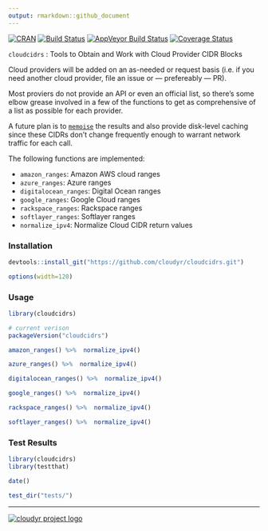 ```yaml
---
output: rmarkdown::github_document
---
```

[![CRAN](http://www.r-pkg.org/badges/version/cloudcidrs)](http://cran.r-project.org/package=cloudcidrs)
[![Build Status](https://travis-ci.org/cloudyr/cloudcidrs.png?branch=master)](https://travis-ci.org/cloudyr/cloudcidrs)
[![AppVeyor Build Status](https://ci.appveyor.com/api/projects/status/github/cloudyr/cloudcidrs?branch=master&svg=true)](https://ci.appveyor.com/project/cloudyr/cloudcidrs)
[![Coverage Status](https://img.shields.io/codecov/c/github/cloudyr/cloudcidrs/master.svg)](https://codecov.io/github/cloudyr/cloudcidrs?branch=master)

`cloudcidrs` : Tools to Obtain and Work with Cloud Provider CIDR Blocks

Cloud providers will be added on an as-needed or request basis (i.e. if you need another 
cloud provider, file an issue or — prefereably — PR).

Most proviers do not provide an API or even an official list, so there's some elbow 
grease involved in a few of the functions to get as comprehensive of a list as possible for
each provider.

A future plan is to [`memoise`](https://cran.r-project.org/package=memoise) the results 
and also provide disk-level caching since these CIDRs don't change frequently enough to 
warrant network traffic for each call.

The following functions are implemented:

- `amazon_ranges`:	Amazon AWS cloud ranges
- `azure_ranges`:	Azure ranges
- `digitalocean_ranges`:	Digital Ocean ranges
- `google_ranges`:	Google Cloud ranges
- `rackspace_ranges`:	Rackspace ranges
- `softlayer_ranges`:	Softlayer ranges
- `normalize_ipv4`:	Normalize Cloud CIDR return values

### Installation

```r
devtools::install_git("https://github.com/cloudyr/cloudcidrs.git")
```

```r
options(width=120)
```

### Usage

```r
library(cloudcidrs)

# current verison
packageVersion("cloudcidrs")

amazon_ranges() %>%  normalize_ipv4()

azure_ranges() %>%  normalize_ipv4()

digitalocean_ranges() %>%  normalize_ipv4()

google_ranges() %>%  normalize_ipv4()

rackspace_ranges() %>%  normalize_ipv4()

softlayer_ranges() %>%  normalize_ipv4()
```

### Test Results

```r
library(cloudcidrs)
library(testthat)

date()

test_dir("tests/")
```


---
[![cloudyr project logo](http://i.imgur.com/JHS98Y7.png)](https://github.com/cloudyr)